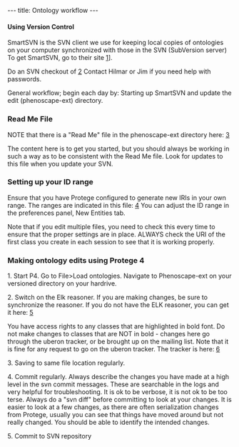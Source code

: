 ---
title: Ontology workflow
---

====Using Version Control ====
SmartSVN is the SVN client we use for keeping local copies of ontologies on your computer synchronized with those in the SVN (SubVersion server)
To get SmartSVN, go to their site [http://www.smartsvn.com/SmartSVN]].

Do an SVN checkout of [http://phenoscape.svn.sourceforge.net/viewvc/phenoscape/trunk/vocab/]
Contact Hilmar or Jim if you need help with passwords.

General workflow; begin each day by:
Starting up SmartSVN and update the edit (phenoscape-ext) directory.

===Read Me File===

NOTE that there is a "Read Me" file in the phenoscape-ext directory here:
[http://phenoscape.svn.sourceforge.net/viewvc/phenoscape/trunk/vocab/edit/README.txt?view=log]

The content here is to get you started, but you should always be working in such a way as to be consistent with the Read Me file. Look for updates to this file when you update your SVN.

===Setting up your ID range===

Ensure that you have Protege configured to generate new IRIs in your own range. The ranges are indicated in this file:
[http://phenoscape.svn.sourceforge.net/viewvc/phenoscape/trunk/vocab/edit/phenoscape-idranges.owl?view=log]
You can adjust the ID range in the preferences panel, New Entities tab.

Note that if you edit multiple files, you need to check this every time to ensure that the proper settings are in place. ALWAYS check the URI of the first class you create in each session to see that it is working properly.

===Making ontology edits using Protege 4===

1. Start P4. Go to File>Load ontologies.
Navigate to Phenoscape-ext on your versioned directory on your hardrive.

2. Switch on the Elk reasoner. If you are making changes, be sure to
synchronize the reasoner. If you do not have the ELK reasoner, you can get it here:
[http://code.google.com/p/elk-reasoner/downloads/list]

You have access rights to any classes that are highlighted in bold font. Do not make changes to classes that are NOT in bold - changes here go through the uberon tracker, or be brought up on the mailing
list. Note that it is fine for any request to go on the uberon tracker.
The tracker is here: [https://github.com/cmungall/uberon/issues?direction=desc&sort=created&state=open]

3. Saving to same file location regularly.

4. Commit regularly. Always describe the changes you have made at a high level in the svn commit messages. These are searchable in the logs and very helpful for troubleshooting. It is ok to be verbose, it is not ok to be too terse. Always do a "svn diff" before committing to look at your changes. It is easier to look at a few changes, as there are often serialization changes from Protege, usually you can see that things have moved around but not really changed. You should be able to identify the intended changes.

5. Commit to SVN repository